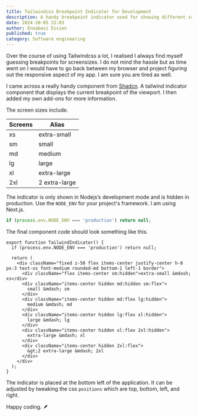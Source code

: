 ```yaml
---
title: Tailwindcss Breakpoint Indicator for Development
description: A handy breakpoint indicator used for showing different screen sizes in projects that use Tailwindcss.
date: 2024-10-05 22:03
author: Enoabasi Essien
published: true
category: Software engineering
---
```


Over the course of using Tailwindcss a lot, I realised I always find myself guessing breakpoints for screensizes. I do not mind the hassle but as time went on I would have to go back between my browser and project figuring out the responsive aspect of my app. I am sure you are tired as well.

I came across a really handy component from [Shadcn](https://github.com/shadcn-ui/ui/blob/main/apps/www/components/tailwind-indicator.tsx). A tailwind indicator component that displays the current breakpoint of the viewport. I then added my own add-ons for more information.

The screen sizes include.

| Screens | Alias         |
| ------- | ------------- |
| xs      | extra-small   |
| sm      | small         |
| md      | medium        |
| lg      | large         |
| xl      | extra-large   |
| 2xl     | 2 extra-large |

The indicator is only shown in Nodejs’s development mode and is hidden in production. Use the `NODE_ENV` for your project's framework. I am using Next.js.

```ts
if (process.env.NODE_ENV === 'production') return null;
```

The final component code should look something like this.

```tsx title="tailwind-indicator.tsx"
export function TailwindIndicator() {
  if (process.env.NODE_ENV === 'production') return null;

  return (
    <div className="fixed z-50 flex items-center justify-center h-8 px-3 text-xs font-medium rounded-md bottom-1 left-1 border">
      <div className="flex items-center sm:hidden">extra-small &mdash; xs</div>
      <div className="items-center hidden md:hidden sm:flex">
        small &mdash; sm
      </div>
      <div className="items-center hidden md:flex lg:hidden">
        medium &mdash; md
      </div>
      <div className="items-center hidden lg:flex xl:hidden">
        large &mdash; lg
      </div>
      <div className="items-center hidden xl:flex 2xl:hidden">
        extra-large &mdash; xl
      </div>
      <div className="items-center hidden 2xl:flex">
        &gt;2 extra-large &mdash; 2xl
      </div>
    </div>
  );
}
```

The indicator is placed at the bottom left of the application. It can be adjusted by tweaking the css `positions` which are top, bottom, left, and right.

Happy coding. 🪶

